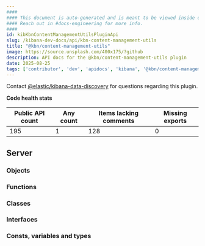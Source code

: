 ```yaml
---
####
#### This document is auto-generated and is meant to be viewed inside our experimental, new docs system.
#### Reach out in #docs-engineering for more info.
####
id: kibKbnContentManagementUtilsPluginApi
slug: /kibana-dev-docs/api/kbn-content-management-utils
title: "@kbn/content-management-utils"
image: https://source.unsplash.com/400x175/?github
description: API docs for the @kbn/content-management-utils plugin
date: 2025-08-25
tags: ['contributor', 'dev', 'apidocs', 'kibana', '@kbn/content-management-utils']
---
```




Contact [@elastic/kibana-data-discovery](https://github.com/orgs/elastic/teams/kibana-data-discovery) for questions regarding this plugin.

**Code health stats**

| Public API count  | Any count | Items lacking comments | Missing exports |
|-------------------|-----------|------------------------|-----------------|
| 195 | 1 | 128 | 0 |

## Server

### Objects
<DocDefinitionList data={kbnContentManagementUtilsObj.server.objects}/>

### Functions
<DocDefinitionList data={kbnContentManagementUtilsObj.server.functions}/>

### Classes
<DocDefinitionList data={kbnContentManagementUtilsObj.server.classes}/>

### Interfaces
<DocDefinitionList data={kbnContentManagementUtilsObj.server.interfaces}/>

### Consts, variables and types
<DocDefinitionList data={kbnContentManagementUtilsObj.server.misc}/>

